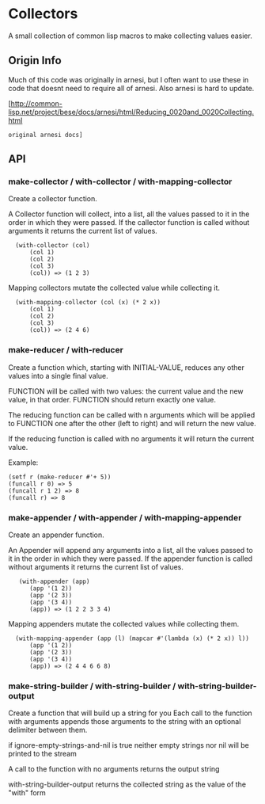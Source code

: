 = Collectors = 

A small collection of common lisp macros to make collecting values
easier.

== Origin Info ==

Much of this code was originally in arnesi, but I often want to use
these in code that doesnt need to require all of arnesi.  Also arnesi 
is hard to update.

[http://common-lisp.net/project/bese/docs/arnesi/html/Reducing_0020and_0020Collecting.html
 original arnesi docs]

== API ==

=== make-collector / with-collector / with-mapping-collector ===

Create a collector function.

A Collector function will collect, into a list, all the values
passed to it in the order in which they were passed. If the
callector function is called without arguments it returns the
current list of values. 

   (with-collector (col)
       (col 1)
       (col 2)
       (col 3)
       (col)) => (1 2 3)

Mapping collectors mutate the collected value while collecting it.

   (with-mapping-collector (col (x) (* 2 x))
       (col 1)
       (col 2)
       (col 3)
       (col)) => (2 4 6)


=== make-reducer / with-reducer ===

Create a function which, starting with INITIAL-VALUE, reduces
any other values into a single final value.

FUNCTION will be called with two values: the current value and
the new value, in that order. FUNCTION should return exactly one
value.

The reducing function can be called with n arguments which will
be applied to FUNCTION one after the other (left to right) and
will return the new value.

If the reducing function is called with no arguments it will
return the current value.

Example:
 (setf r (make-reducer #'+ 5))
 (funcall r 0) => 5
 (funcall r 1 2) => 8
 (funcall r) => 8


=== make-appender / with-appender / with-mapping-appender ===

Create an appender function.

An Appender will append any arguments into a list, all the values
passed to it in the order in which they were passed. If the
appender function is called without arguments it returns the
current list of values.

    (with-appender (app)
       (app '(1 2))
       (app '(2 3))
       (app '(3 4))
       (app)) => (1 2 2 3 3 4)

Mapping appenders mutate the collected values while collecting them.

   (with-mapping-appender (app (l) (mapcar #'(lambda (x) (* 2 x)) l))
       (app '(1 2))
       (app '(2 3))
       (app '(3 4))
       (app)) => (2 4 4 6 6 8)


=== make-string-builder / with-string-builder / with-string-builder-output ===

Create a function that will build up a string for you Each call to the
function with arguments appends those arguments to the string with an
optional delimiter between them.

if ignore-empty-strings-and-nil is true neither empty strings nor nil
will be printed to the stream

A call to the function with no arguments returns the output string

with-string-builder-output returns the collected string as the value
of the "with" form